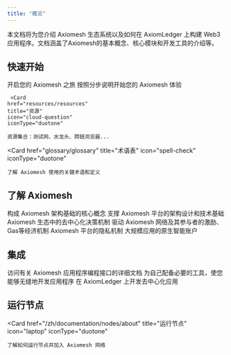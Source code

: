 ```yaml
---
title: "概览"
---
```


本文档将为您介绍 Axiomesh 生态系统以及如何在 AxiomLedger 上构建 Web3 应用程序。文档涵盖了Axiomesh的基本概念、核心模块和开发工具的介绍等。

## 快速开始

<CardGroup cols={2}>
  <Card
    href="introduction/introduction"
    title="项目简介"
    icon="file-lines"
    iconType="duotone"
  >
    开启您的 Axiomesh 之旅
  </Card>
  <Card
    href="quick-start/quick_start"
    title="第一笔交易"
    icon="money-simple-from-bracket"
    iconType="duotone"
  >
    按照分步说明开始您的 Axiomesh 体验
  </Card>
 
     <Card
    href="resources/resources"
    title="资源"
    icon="cloud-question"
    iconType="duotone"
  >
    资源集合：测试网、水龙头、跨链浏览器...
  </Card>

 <Card
    href="glossary/glossary"
    title="术语表"
    icon="spell-check"
    iconType="duotone"
  >
    了解 Axiomesh 使用的关键术语和定义
  </Card>
   </CardGroup>


## 了解 Axiomesh

<CardGroup cols={2}>
  <Card
    href="/zh/documentation/core-concepts/accounts"
    title="核心概念"
    icon="book-open"
    iconType="duotone"
  >
    构成 Axiomesh 架构基础的核心概念
  </Card>
  <Card
    href="/zh/documentation/system-design/architecture"
    title="系统设计"
    icon="computer-classic"
    iconType="duotone"
  >
    支撑 Axiomesh 平台的架构设计和技术基础
  </Card>
 <Card
    href="/zh/documentation/governance/committee"
    title="治理"
    icon="sitemap"
    iconType="duotone"
  >
    Axiomesh 生态中的去中心化决策机制
  </Card>
 <Card
    href="/zh/documentation/economics/overview"
    title="经济"
    icon="coins"
    iconType="duotone"
  >
    驱动 Axiomesh 网络及其参与者的激励、Gas等经济机制
  </Card>
   <Card
    href="/zh/documentation/dcpa/overview"
    title="隐私"
    icon="coins"
    iconType="duotone"
  >
    Axiomesh 平台的隐私机制
  </Card>
   <Card
    href="/zh/documentation/native-smart-account/overview"
    title="原生智能账户"
    icon="coins"
    iconType="duotone"
  >
    大规模应用的原生智能账户
  </Card>
   </CardGroup>


## 集成

<CardGroup cols={2}>
  <Card
    href="/zh/api-reference/introduction/jsonrpc-Introduction"
    title="API"
    icon="cloud"
    iconType="duotone"
  >
    访问有关 Axiomesh 应用程序编程接口的详细文档
  </Card>
  <Card
    href="/zh/sdks/introduction"
    title="SDKs"
    icon="toolbox"
    iconType="duotone"
  >
    为自己配备必要的工具，使您能够无缝地开发应用程序
  </Card>
  <Card
    href="quick-start/building_dapps"
    title="构建Dapp"
    icon="grid-2"
    iconType="duotone"
  >
    在 AxiomLedger 上开发去中心化应用
  </Card>
   </CardGroup>

## 运行节点

<Card
    href="/zh/documentation/nodes/about"
    title="运行节点"
    icon="laptop"
    iconType="duotone"
>
    了解如何运行节点并加入 Axiomesh 网络
</Card>
